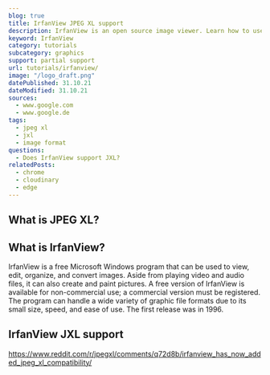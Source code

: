 ```yaml
---
blog: true
title: IrfanView JPEG XL support
description: IrfanView is an open source image viewer. Learn how to use JXL images within IrfanView.
keyword: IrfanView
category: tutorials
subcategory: graphics
support: partial support
url: tutorials/irfanview/
image: "/logo_draft.png"
datePublished: 31.10.21
dateModified: 31.10.21
sources:
  - www.google.com
  - www.google.de
tags:
  - jpeg xl
  - jxl
  - image format
questions:
  - Does IrfanView support JXL?
relatedPosts:
  - chrome
  - cloudinary
  - edge
---
```


## What is JPEG XL?

## What is IrfanView?

IrfanView is a free Microsoft Windows program that can be used to view, edit, organize, and convert images. Aside from playing video and audio files, it can also create and paint pictures. A free version of IrfanView is available for non-commercial use; a commercial version must be registered. The program can handle a wide variety of graphic file formats due to its small size, speed, and ease of use. The first release was in 1996.

## IrfanView JXL support

https://www.reddit.com/r/jpegxl/comments/q72d8b/irfanview_has_now_added_jpeg_xl_compatibility/

